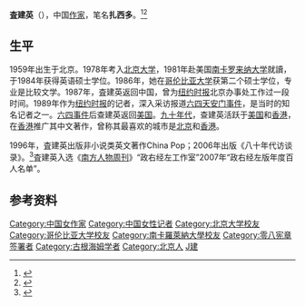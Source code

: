'''査建英'''（{{bd|1959年}}），中国[[作家|作家]]，笔名'''扎西多'''。<ref>{{cite news |title=查建英《弄潮儿》出中文版 暗示政改复杂-新闻频道-手机搜狐 |url=https://m.sohu.com/n/396199581/ |accessdate=2021-10-20 |work=m.sohu.com |archive-date=2021-10-22 |archive-url=https://web.archive.org/web/20211022101955/https://m.sohu.com/n/396199581/ |dead-url=no }}</ref><ref>{{cite news |title=作家査建英：写中国 我要的是一种剥洋葱式的功夫 |url=https://cul.qq.com/a/20140311/008188.htm |accessdate=2021-10-20 |work=腾讯网 |archive-date=2021-10-21 |archive-url=https://web.archive.org/web/20211021153517/https://cul.qq.com/a/20140311/008188.htm |dead-url=no }}</ref>

==生平==
1959年出生于北京。1978年考入[[北京大学|北京大学]]，1981年赴美国[[南卡罗来纳大学|南卡罗来纳大学]]就讀，于1984年获得英语硕士学位。1986年，她在[[哥伦比亚大学|哥伦比亚大学]]获第二个硕士学位，专业是比较文学。1987年，査建英返回中国，曾为[[纽约时报|纽约时报]]北京办事处工作过一段时间。1989年作为[[纽约时报|纽约时报]]的记者，深入采访报道[[六四天安门事件|六四天安门事件]]，是当时的知名记者之一。[[六四事件|六四事件]]后查建英返回[[美国|美国]]。[[九十年代|九十年代]]，查建英活跃于[[美国|美国]]和[[香港|香港]]，在[[香港|香港]]推广其中文著作，曾称其最喜欢的城市是[[北京|北京]]和[[香港|香港]]。

1996年，査建英出版非小说类英文著作China Pop；2006年出版《八十年代访谈录》。<ref>{{cite news |title=査建英笔下的弄潮儿 - 经济观察网 － 专业财经新闻网站 |url=http://www.eeo.com.cn/2012/0417/224625.shtml |accessdate=2021-10-20 |work=www.eeo.com.cn |archive-date=2021-10-20 |archive-url=https://web.archive.org/web/20211020011155/http://www.eeo.com.cn/2012/0417/224625.shtml |dead-url=no }}</ref>査建英入选《[[南方人物周刊|南方人物周刊]]》“政右经左工作室”2007年“政右经左版年度百人名单”。

== 参考资料 ==
{{reflist}}

{{DEFAULTSORT:Zha查}}
[[Category:中国女作家|Category:中国女作家]]
[[Category:中国女性记者|Category:中国女性记者]]
[[Category:北京大学校友|Category:北京大学校友]]
[[Category:哥伦比亚大学校友|Category:哥伦比亚大学校友]]
[[Category:南卡羅萊納大學校友|Category:南卡羅萊納大學校友]]
[[Category:零八宪章签署者|Category:零八宪章签署者]]
[[Category:古根海姆学者|Category:古根海姆学者]]
[[Category:北京人|Category:北京人]]
[[Category:查姓|J建]]
